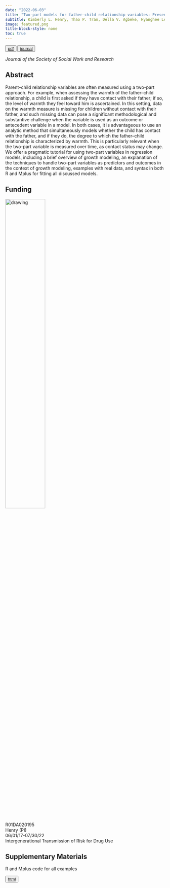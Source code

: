 ```yaml
---
date: "2022-06-03"
title: "Two-part models for father–child relationship variables: Presence in the child’s life and quality of the relationship conditional on some presence"
subtitle: Kimberly L. Henry, Thao P. Tran, Della V. Agbeke, Hyanghee Lee, Anne Williford, John J. Dziak
image: featured.png
title-block-style: none
toc: true
---
```


<button type="button" class="btn btn-outline-success"><a href="/publications/jsswr2022/two-part-model.pdf">pdf</a></button>

<button type="button" class="btn btn-outline-success"><a href="https://www.journals.uchicago.edu/doi/10.1086/714016">journal</a></button>

*Journal of the Society of Social Work and Research*

## Abstract 
Parent–child relationship variables are often measured using a two-part approach. For example, when assessing the warmth of the father–child relationship, a child is first asked if they have contact with their father; if so, the level of warmth they feel toward him is ascertained. In this setting, data on the warmth measure is missing for children without contact with their father, and such missing data can pose a significant methodological and substantive challenge when the variable is used as an outcome or antecedent variable in a model. In both cases, it is advantageous to use an analytic method that simultaneously models whether the child has contact with the father, and if they do, the degree to which the father–child relationship is characterized by warmth. This is particularly relevant when the two-part variable is measured over time, as contact status may change. We offer a pragmatic tutorial for using two-part variables in regression models, including a brief overview of growth modeling, an explanation of the techniques to handle two-part variables as predictors and outcomes in the context of growth modeling, examples with real data, and syntax in both R and Mplus for fitting all discussed models.

## Funding

<img src="nida-logo.svg" alt="drawing" width="50%"/>

R01DA020195  
Henry (PI)  
06/01/17-07/30/22  
Intergenerational Transmission of Risk for Drug Use  

## Supplementary Materials

R and Mplus code for all examples

<button type="button" class="btn btn-outline-success"><a href="/publications/jsswr2022/R_Mplus_Code_Appendix.htm">html</a></button>
